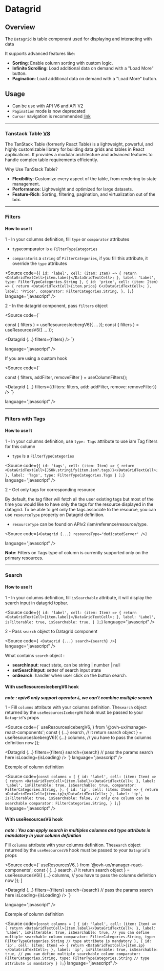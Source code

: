
<Meta title="Core/manager-react-components/Components/Datagrid Cursor/Documentation" />

# Datagrid

## Overview

The `Datagrid` is table component used for displaying and interacting with data

It supports advanced features like:

- **Sorting**: Enable column sorting with custom logic.
- **Infinite Scrolling**: Load additional data on demand with a "Load More" button.
- **Pagination**: Load additional data on demand with a "Load More" button.

## Usage

- Can be use with API V6 and API V2
- `Pagination` mode is now deprecated
- `Cursor` navigation is recommended <a target="_blank" href="https://apiv2.pages.ovhcloud.tools/deep-dive/seamless/pagination/">link</a>

---

### Tanstack Table <a target="_blank" href="https://tanstack.com/table/latest/docs/introduction">V8</a>

The TanStack Table (formerly React Table) is a lightweight, powerful, and highly customizable library for building data grids and tables in React applications. It provides a modular architecture and advanced features to handle complex table requirements efficiently.

Why Use TanStack Table?

- **Flexibility**: Customize every aspect of the table, from rendering to state management.
- **Performance**: Lightweight and optimized for large datasets.
- **Feature-Rich**: Sorting, filtering, pagination, and virtualization out of the box.

---

### Filters

#### How to use It

1 - In your columns definition, fill `type` or `comparator` attributes

- `type`comparator is a `FilterTypeCategories`

- `comparator`is a `string` of `FilterCategories`, if you fill this attribute, it override the `type` attributes

<Source
  code={`
        {
            id: 'label',
            cell: (item: Item) => {
                return <DataGridTextCell>{item.label}</DataGridTextCell>;
            },
            label: 'Label',
            type: FilterTypeCategories.String
        },
        {
            id: 'price',
            cell: (item: Item) => {
                return <DataGridTextCell>{item.price} €</DataGridTextCell>;
            },
            label: 'Price',
            comparator: FilterCategories.String,
        },
    ];
    `}
  language="javascript"
/>

2 - In the datagrid component, pass `filters` object

<Source
  code={`

const { filters } = useResourcesIcebergV6({ ... });
const { filters } = useResourcesV6({ ... });

<Datagrid
    {...}
    filters={filters}
/>
    `}

language="javascript"
/>

If you are using a custom hook

<Source
  code={`

const { filters, addFilter, removeFilter } = useColumnFilters();

<Datagrid
    {...}
    filters={{filters: filters, add: addFilter, remove: removeFilter}}
/>
    `}

language="javascript"
/>

---

### Filters with Tags

#### How to use It

1 - In your columns definition, use `type: Tags` attribute to use iam Tag filters for this column

- `type` is a `FilterTypeCategories`

<Source
  code={`
        {
            id: 'tags',
            cell: (item: Item) => {
                return <DataGridTextCell>{JSON.stringify(item.iam?.tags)}</DataGridTextCell>;
            },
            label: 'Tags',
            type: FilterTypeCategories.Tags
        }
    ];
  `}
  language="javascript"
/>

2 - Get only tags for corresponding resource

By default, the tag filter will fetch all the user existing tags but most of the time you would like to have only the tags for the resource displayed in the datagrid.
To be able to get only the tags associate to the resource, you can use `resourceType` property on Datagrid definition.

- `resourceType` can be found on APIv2 /iam/reference/resource/type.

<Source
  code={`
<Datagrid
    {...}
    resourceType="dedicatedServer"
/>
    `}

language="javascript"
/>

**Note:** Filters on Tags type of column is currently supported only on the primary resources.

---

### Search

#### How to use It

1 - In your columns definition, fill `isSearchable` attribute, it will display the search input in datagrid topbar.

<Source
  code={`
        {
            id: 'label',
            cell: (item: Item) => {
                return <DataGridTextCell>{item.label}</DataGridTextCell>;
            },
            label: 'Label',
            isFilterable: true,
            isSearchable: true,
        }
    ];
    `}
  language="javascript"
/>

2 - Pass `search` object to Datagrid component

<Source
  code={`
<Datagrid
    {...}
    search={search}
/>`}
  language="javascript"
/>

What contains `search` object :

- **searchInput**: react state, can be string | number | null
- **setSearchInput**: setter of search input state
- **onSearch**: handler when user click on the button search.

#### With useResourcesIcebergV6 hook

**_note : apiv6 only support operator `&`, we can't combine multiple search_**

1 - Fill `columns` attribute with your columns definition. The`search` object returned by the `useResourcesIcebergV6` hook must be passed to your `Datagrid`'s props

<Source
  code={`
  useResourcesIcebergV6,
} from '@ovh-ux/manager-react-components';
  const {
    {...}
    search, // it return search object
  } = useResourcesIcebergV6({
    {...}
    columns, // you have to pass the columns definition now
  });

<Datagrid
    {...}
    filters={filters}
    search={search} // pass the params search here
    isLoading={isLoading}
/>
    `}
  language="javascript"
/>

Exemple of column definition

<Source
  code={`
    const columns = [
        {
            id: 'label',
            cell: (item: Item) => {
                return <DataGridTextCell>{item.label}</DataGridTextCell>;
            },
            label: 'Label',
            isFilterable: true,
            isSearchable: true,
            comparator: FilterCategories.String,
        },
        {
            id: 'ip',
            cell: (item: Item) => {
                return <DataGridTextCell>{item.ip}</DataGridTextCell>;
            },
            label: 'ip',
            isFilterable: true,
            isSearchable: false, // only one column can be searchable
            comparator: FilterCategories.String,
        }
    ];
    `}
  language="javascript"
/>

#### With useResourcesV6 hook

**_note : You can apply search in multiples columns and type attribute is mandatory in your column definition_**

Fill `columns` attribute with your columns definition. The`search` object returned by the `useResourcesV6` hook must be passed to your `Datagrid`'s props

<Source
  code={`
  useResourcesV6,
} from '@ovh-ux/manager-react-components';
  const {
    {...}
    search, // it return search object
  } = useResourcesV6({
    {...}
    columns, // you have to pass the columns definition now
  });
]

<Datagrid
    {...}
    filters={filters}
    search={search} // pass the params search here
    isLoading={isLoading}
/>
`}

language="javascript"
/>

Exemple of column definition

<Source
  code={`
    const columns = [
        {
            id: 'label',
            cell: (item: Item) => {
                return <DataGridTextCell>{item.label}</DataGridTextCell>;
            },
            label: 'Label',
            isFilterable: true,
            isSearchable: true, // you can define multiple searchable column
            comparator: FilterCategories.String,
            type: FilterTypeCategories.String // type attribute is mandatory
        },
        {
            id: 'ip',
            cell: (item: Item) => {
                return <DataGridTextCell>{item.ip}</DataGridTextCell>;
            },
            label: 'ip',
            isFilterable: true,
            isSearchable: true, // you can define multiple searchable column
            comparator: FilterCategories.String,
            type: FilterTypeCategories.String // type attribute is mandatory
        }
    ];
    `}
  language="javascript"
/>
